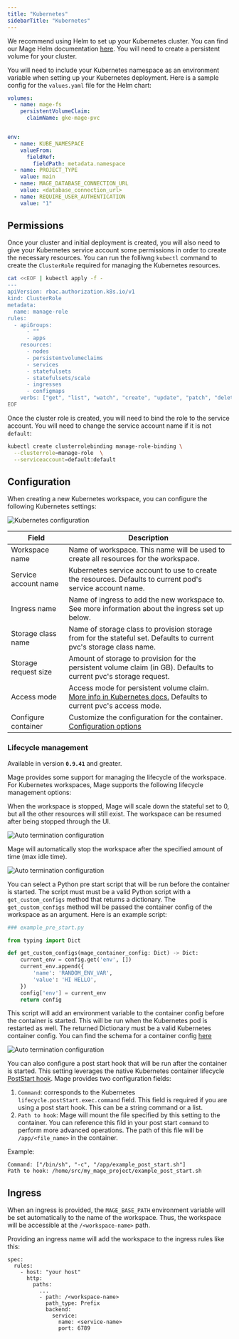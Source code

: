 ```yaml
---
title: "Kubernetes"
sidebarTitle: "Kubernetes"
---
```


We recommend using Helm to set up your Kubernetes cluster. You can find our Mage Helm
documentation [here](/production/deploying-to-cloud/using-helm). You will need to create
a persistent volume for your cluster.

You will need to include your Kubernetes namespace as an environment variable when setting
up your Kubernetes deployment. Here is a sample config for the `values.yaml` file for the
Helm chart:

```yaml
volumes:
  - name: mage-fs
    persistentVolumeClaim:
      claimName: gke-mage-pvc


env:
  - name: KUBE_NAMESPACE
    valueFrom:
      fieldRef:
        fieldPath: metadata.namespace
  - name: PROJECT_TYPE
    value: main
  - name: MAGE_DATABASE_CONNECTION_URL
    value: <database_connection_url>
  - name: REQUIRE_USER_AUTHENTICATION
    value: "1"
```

## Permissions

Once your cluster and initial deployment is created, you will also need to give your
Kubernetes service account some permissions in order to create the necessary resources.
You can run the folliwng `kubectl` command to create the `ClusterRole` required for
managing the Kubernetes resources.

```bash
cat <<EOF | kubectl apply -f -
---
apiVersion: rbac.authorization.k8s.io/v1
kind: ClusterRole
metadata:
  name: manage-role
rules:
  - apiGroups:
      - ""
      - apps
    resources:
      - nodes
      - persistentvolumeclaims
      - services
      - statefulsets
      - statefulsets/scale
      - ingresses
      - configmaps
    verbs: ["get", "list", "watch", "create", "update", "patch", "delete"]
EOF
```

Once the cluster role is created, you will need to bind the role to the
service account. You will need to change the service account name if it is not `default`:

```bash
kubectl create clusterrolebinding manage-role-binding \
  --clusterrole=manage-role  \
  --serviceaccount=default:default
```

## Configuration

When creating a new Kubernetes workspace, you can configure the following Kubernetes settings:

<img
    alt="Kubernetes configuration"
    src="https://github.com/mage-ai/assets/blob/main/production/workspaces/workspaces-k8s-settings.png?raw=true"
/>

| Field | Description |
| --- | --- |
| Workspace name | Name of workspace. This name will be used to create all resources for the workspace. |
| Service account name | Kubernetes service account to use to create the resources. Defaults to current pod's service account name. |
| Ingress name | Name of ingress to add the new workspace to. See more information about the ingress set up below. |
| Storage class name | Name of storage class to provision storage from for the stateful set. Defaults to current pvc's storage class name. |
| Storage request size | Amount of storage to provision for the persistent volume claim (in GB). Defaults to current pvc's storage request. |
| Access mode | Access mode for persistent volume claim. [More info in Kubernetes docs.](https://kubernetes.io/docs/concepts/storage/persistent-volumes/#access-modes) Defaults to current pvc's access mode. |
| Configure container | Customize the configuration for the container. [Configuration options](https://github.com/kubernetes-client/python/blob/master/kubernetes/docs/V1Container.md) |

### Lifecycle management

<Note>

Available in version <b>`0.9.41`</b> and greater.

</Note>

Mage provides some support for managing the lifecycle of the workspace. For Kubernetes workspaces, Mage
supports the following lifecycle management options:

<AccordionGroup>
<Accordion title="Auto termination">

<Note>
When the workspace is stopped, Mage will scale down the stateful set to 0, but all the other resources will still exist. The
workspace can be resumed after being stopped through the UI.
</Note>

<img
    alt="Auto termination configuration"
    src="https://github.com/mage-ai/assets/blob/main/production/workspaces/lifecycle-auto-termination.png?raw=true"
/>

Mage will automatically stop the workspace after the specified amount of time (max idle time).

</Accordion>

<Accordion title="Pre start script">

<img
    alt="Auto termination configuration"
    src="https://github.com/mage-ai/assets/blob/main/production/workspaces/lifecycle-pre-start.png?raw=true"
/>

You can select a Python pre start script that will be run before the container is started. The script must
must be a valid Python script with a `get_custom_configs` method that returns a dictionary. The `get_custom_configs`
method will be passed the container config of the workspace as an argument. Here is an example script:

```python
### example_pre_start.py

from typing import Dict

def get_custom_configs(mage_container_config: Dict) -> Dict:
    current_env = config.get('env', [])
    current_env.append({
        'name': 'RANDOM_ENV_VAR',
        'value': 'HI HELLO',
    })
    config['env'] = current_env
    return config
```

This script will add an environment variable to the container config before the container is started. This will be run
when the Kubernetes pod is restarted as well. The returned Dictionary must be a valid Kubernetes container config. You
can find the schema for a container config [here](https://github.com/kubernetes-client/python/blob/master/kubernetes/docs/V1Container.md)

</Accordion>

<Accordion title="Post start hook">

<img
    alt="Auto termination configuration"
    src="https://github.com/mage-ai/assets/blob/main/production/workspaces/lifecycle-post-start.png?raw=true"
/>

You can also configure a post start hook that will be run after the container is started. This setting leverages the
native Kubernetes container lifecycle [PostStart hook](https://kubernetes.io/docs/tasks/configure-pod-container/attach-handler-lifecycle-event/).
Mage provides two configuration fields:

1. `Command`: corresponds to the Kubernetes `lifecycle.postStart.exec.command` field. This field is required if you are
using a post start hook. This can be a string command or a list.
2. `Path to hook`: Mage will mount the file specified by this setting to the container. You can reference this fild in your
post start `command` to perform more advanced operations. The path of this file will be `/app/<file_name>` in the container.

Example:

```
Command: ["/bin/sh", "-c", "/app/example_post_start.sh"]
Path to hook: /home/src/my_mage_project/example_post_start.sh
```

</Accordion>

</AccordionGroup>

## Ingress

When an ingress is provided, the `MAGE_BASE_PATH` environment variable will be set automatically
to the name of the workspace. Thus, the workspace will be accessible at the `/<workspace-name>` path.

Providing an ingress name will add the workspace to the ingress rules like this:

```
spec:
  rules:
    - host: "your host"
      http:
        paths:
          ...
          - path: /<workspace-name>
            path_type: Prefix
            backend:
              service:
                name: <service-name>
                port: 6789
```
